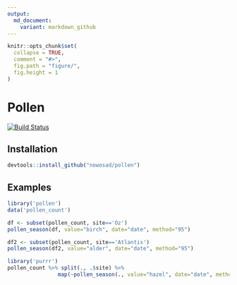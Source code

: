 ```yaml
---
output:
  md_document:
    variant: markdown_github
---
```


<!-- README.md is generated from README.Rmd. Please edit that file -->

```r
knitr::opts_chunk$set(
  collapse = TRUE,
  comment = "#>",
  fig.path = "figure/",
  fig.height = 1
)
```

# Pollen

[![Build Status](https://travis-ci.org/Nowosad/pollen.png?branch=master)](https://travis-ci.org/Nowosad/pollen)
<!--[![Coverage Status](https://img.shields.io/codecov/c/github/hadley/lubridate/master.svg)](https://codecov.io/github/hadley/lubridate?branch=master)-->
<!--[![CRAN RStudio mirror downloads](http://cranlogs.r-pkg.org/badges/lubridate)](https://cran.r-project.org/package=lubridate)-->
<!--[![Development version](https://img.shields.io/badge/devel-1.5.0.9000-orange.svg)](https://github.com/hadley/lubridate)-->
<!--[![CRAN version](http://www.r-pkg.org/badges/version/lubridate)](http://cran.r-project.org/package=lubridate)-->

## Installation

```R
devtools::install_github("nowosad/pollen")
```

## Examples

```r
library('pollen')
data('pollen_count')

df <- subset(pollen_count, site=='Oz')
pollen_season(df, value="birch", date="date", method="95")

df2 <- subset(pollen_count, site=='Atlantis')
pollen_season(df2, value="alder", date="date", method="95")

library('purrr')
pollen_count %>% split(., .$site) %>% 
                map(~pollen_season(., value="hazel", date="date", method="95"))
```

